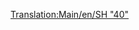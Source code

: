 [[Translation:Main/en/SH "40"]]{{Template:Train/Fr
|Nom=SH "40"
|Image=[[File:en/Sh40.png]]
|Coût=35 156£ (70 312$)
|Vitesse=177 km/h (110 mph)
|Poids=82 t
|Puissance=5000 cv (3728 kW)
|Entretien=2 882£ (5 764$)
|Conception=1973
|Vie=23
|Capacité=N/A
|Description=
|Réalité=[http://www.wikipedia.org/wiki/British Rail Class 87 British Rail Class 87] (en anglais)
}}
